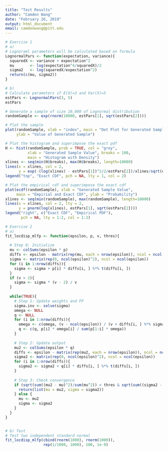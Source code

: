 ---
title: "Test Results"
author: "Camden Wang"
date: "February 26, 2019"
output: html_document
email: camdenwang@pitt.edu
---


```{r cars}
# Exercise 1
# a)
# Lognoraml parameters will be calculated based on formula
LognormalPars <- function(expectation, variance){
  squaredX <- variance + expectation^2
  mu       <- log(expectation^4/squaredX)/2
  sigma2   <- log(squaredX/expectation^2)
  return(c(mu, sigma2))
}
```

```{r cars}

# b)
# Calculate parameters if E(X)=3 and Var(X)=5
estPars <- LognormalPars(3, 5)
estPars
```

```{r cars}

# Generate a sample of size 10,000 of Lognormal distribution
randomSample <- exp(rnorm(10000, estPars[1], sqrt(estPars[2])))

# Plot the sample
plot(randomSample, xlab = "index", main = "Dot Plot for Generated Sample",
     ylab = "Value of Generated Sample")
```

```{r cars}

# Plot the histogram and superimpose the exact pdf
H <- hist(randomSample, prob = TRUE, col = "grey", 
          xlab = "Generated Sample Value", breaks = 100,
          main = "Histogram with Density")
xlines <- seq(min(H$breaks), max(H$breaks), length=10000)
lines(x = xlines, col = 2,
      y = exp(-(log(xlines) - estPars[1])^2/2/estPars[2])/xlines/sqrt(estPars[2]*2*pi))
legend("top", "Exact CDF", pch = NA, lty = 1, col = 2)
```

```{r cars}

# Plot the empirical cdf and superimpose the exact cdf
plot(ecdf(randomSample), xlab = "Generated Sample Value",
     main = "Empirial and Exact CDF", ylab = "Probability")
xlines <- seq(min(randomSample), max(randomSample), length=10000)
lines(x = xlines, col = 2, lty = 2,
      y = pnorm(log(xlines), estPars[1], sqrt(estPars[2])))
legend("right", c("Exact CDF", "Empirical PDF"),
       pch = NA, lty = 1:2, col = 1:2)
```

```{r cars}
# Exercise 2
# a)
fit_locdisp_mlfp <- function(epsilon, p, v, thres){
  
  # Step 0: Initialize
  mu <- colSums(epsilon * p)
  diffs <- epsilon - matrix(rep(mu, each = nrow(epsilon)), ncol = ncol(epsilon))
  sigma <- matrix(rep(0, ncol(epsilon)^2), ncol = ncol(epsilon))
  for (i in 1:nrow(diffs)){
    sigma <- sigma + p[i] * diffs[i, ] %*% t(diffs[i, ])
  }
  if (v > 2){
    sigma <- sigma * (v - 2) / v
  }
  
  while(TRUE){
    # Step 1: Update weights and FP
    sigma.inv <- solve(sigma)
    omega <- NULL
    q <- NULL
    for (i in 1:nrow(diffs)){
      omega <- c(omega, (v - ncol(epsilon)) / (v + diffs[i, ] %*% sigma.inv %*% diffs[i, ]))
      q <- c(q, p[i] * omega[i] / sum(p[1:i] * omega))
    }
    
    # Step 2: Update output
    mu2 <- colSums(epsilon * q)
    diffs <- epsilon - matrix(rep(mu2, each = nrow(epsilon)), ncol = ncol(epsilon))
    sigma2 <- matrix(rep(0, ncol(epsilon)^2), ncol = ncol(epsilon))
    for (i in 1:nrow(diffs)){
      sigma2 <- sigma2 + q[i] * diffs[i, ] %*% t(diffs[i, ])
    }
    
    # Step 3: Check convergence
    if (sqrt(sum((mu2 - mu)^2)/sum(mu^2)) < thres & sqrt(sum((sigma2 - sigma)^2)/sum(sigma^2)) < thres){
      return(list(mu = mu2, sigma = sigma2))
    } else {
      mu <- mu2
      sigma <- sigma2
    }
  }
}


# b) Test
# Test two independent standard normal
fit_locdisp_mlfp(cbind(rnorm(1000), rnorm(1000)),
                 rep(1/1000, 1000), 100, 1e-9)

```
